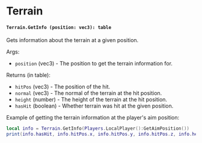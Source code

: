 # Terrain

#### `Terrain.GetInfo (position: vec3): table`

Gets information about the terrain at a given position.

Args:
 - `position` (vec3) - The position to get the terrain information for.

Returns (in table):
 - `hitPos` (vec3) - The position of the hit.
 - `normal` (vec3) - The normal of the terrain at the hit position.
 - `height` (number) - The height of the terrain at the hit position.
 - `hasHit` (boolean) - Whether terrain was hit at the given position.

Example of getting the terrain information at the player's aim position:

```lua
local info = Terrain.GetInfo(Players.LocalPlayer():GetAimPosition())
print(info.hasHit, info.hitPos.x, info.hitPos.y, info.hitPos.z, info.height, info.normal.x, info.normal.y, info.normal.z)
```